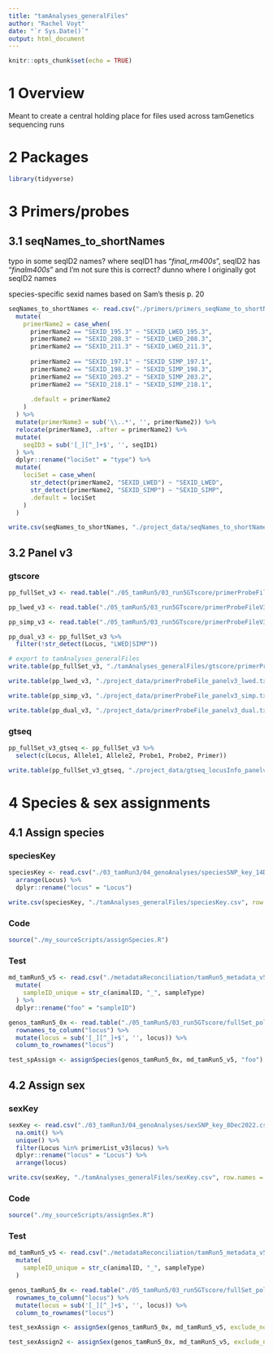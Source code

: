 ```yaml
---
title: "tamAnalyses_generalFiles"
author: "Rachel Voyt"
date: "`r Sys.Date()`"
output: html_document
---
```


```r
knitr::opts_chunk$set(echo = TRUE)
```

# 1 Overview

Meant to create a central holding place for files used across tamGenetics sequencing runs

# 2 Packages

```r
library(tidyverse)
```

# 3 Primers/probes

## 3.1 seqNames_to_shortNames

typo in some seqID2 names? where seqID1 has "_final_rm400s_", seqID2 has "_finalm400s_" and I'm not sure this is correct? dunno where I originally got seqID2 names

species-specific sexid names based on Sam's thesis p. 20

```r
seqNames_to_shortNames <- read.csv("./primers/primers_seqName_to_shortName.csv") %>%
  mutate(
    primerName2 = case_when(
      primerName2 == "SEXID_195.3" ~ "SEXID_LWED_195.3",
      primerName2 == "SEXID_208.3" ~ "SEXID_LWED_208.3",
      primerName2 == "SEXID_211.3" ~ "SEXID_LWED_211.3",
      
      primerName2 == "SEXID_197.1" ~ "SEXID_SIMP_197.1",
      primerName2 == "SEXID_198.3" ~ "SEXID_SIMP_198.3",
      primerName2 == "SEXID_203.2" ~ "SEXID_SIMP_203.2",
      primerName2 == "SEXID_218.1" ~ "SEXID_SIMP_218.1",
      
      .default = primerName2
    )
  ) %>%
  mutate(primerName3 = sub('\\..*', '', primerName2)) %>%
  relocate(primerName3, .after = primerName2) %>%
  mutate(
    seqID3 = sub('[_][^_]+$', '', seqID1)
  ) %>%
  dplyr::rename("lociSet" = "type") %>%
  mutate(
    lociSet = case_when(
      str_detect(primerName2, "SEXID_LWED") ~ "SEXID_LWED",
      str_detect(primerName2, "SEXID_SIMP") ~ "SEXID_SIMP",
      .default = lociSet
    )
  )

write.csv(seqNames_to_shortNames, "./project_data/seqNames_to_shortNames.csv", row.names = F)
```

## 3.2 Panel v3

### gtscore

```r
pp_fullSet_v3 <- read.table("./05_tamRun5/03_run5GTscore/primerProbeFileV3_fullSet.txt", header = T)

pp_lwed_v3 <- read.table("./05_tamRun5/03_run5GTscore/primerProbeFileV3_LWED.txt", header = T)

pp_simp_v3 <- read.table("./05_tamRun5/03_run5GTscore/primerProbeFileV3_SIMP.txt", header = T)

pp_dual_v3 <- pp_fullSet_v3 %>%
  filter(!str_detect(Locus, "LWED|SIMP"))

# export to tamAnalyses_generalFiles
write.table(pp_fullSet_v3, "./tamAnalyses_generalFiles/gtscore/primerProbeFile_panelv3_fullSet.txt", sep = "\t", row.names = F, col.names = T, quote = F)

write.table(pp_lwed_v3, "./project_data/primerProbeFile_panelv3_lwed.txt", sep = "\t", row.names = F, col.names = T, quote = F)

write.table(pp_simp_v3, "./project_data/primerProbeFile_panelv3_simp.txt", sep = "\t", row.names = F, col.names = T, quote = F)

write.table(pp_dual_v3, "./project_data/primerProbeFile_panelv3_dual.txt", sep = "\t", row.names = F, col.names = T, quote = F)
```

### gtseq

```r
pp_fullSet_v3_gtseq <- pp_fullSet_v3 %>%
  select(c(Locus, Allele1, Allele2, Probe1, Probe2, Primer))

write.table(pp_fullSet_v3_gtseq, "./project_data/gtseq_locusInfo_panelv3.csv", col.names = F, row.names = F, sep = ",", quote = F)
```

# 4 Species & sex assignments

## 4.1 Assign species

### speciesKey

```r
speciesKey <- read.csv("./03_tamRun3/04_genoAnalyses/speciesSNP_key_14Dec2022.csv") %>%
  arrange(Locus) %>%
  dplyr::rename("locus" = "Locus")

write.csv(speciesKey, "./tamAnalyses_generalFiles/speciesKey.csv", row.names = F)
```

### Code

```r
source("./my_sourceScripts/assignSpecies.R")
```

### Test

```r
md_tamRun5_v5 <- read.csv("./metadataReconciliation/tamRun5_metadata_v5.csv") %>%
  mutate(
    sampleID_unique = str_c(animalID, "_", sampleType)
  ) %>%
  dplyr::rename("foo" = "sampleID")

genos_tamRun5_0x <- read.table("./05_tamRun5/03_run5GTscore/fullSet_polyGenResults_singleSNP_0x.txt", header = T) %>%
  rownames_to_column("locus") %>%
  mutate(locus = sub('[_][^_]+$', '', locus)) %>%
  column_to_rownames("locus") 

test_spAssign <- assignSpecies(genos_tamRun5_0x, md_tamRun5_v5, "foo")
```

## 4.2 Assign sex

### sexKey

```r
sexKey <- read.csv("./03_tamRun3/04_genoAnalyses/sexSNP_key_8Dec2022.csv") %>%
  na.omit() %>%
  unique() %>%
  filter(Locus %in% primerList_v3$locus) %>%
  dplyr::rename("locus" = "Locus") %>%
  arrange(locus)

write.csv(sexKey, "./tamAnalyses_generalFiles/sexKey.csv", row.names = F)
```

### Code

```r
source("./my_sourceScripts/assignSex.R")
```

### Test

```r
md_tamRun5_v5 <- read.csv("./metadataReconciliation/tamRun5_metadata_v5.csv") %>%
  mutate(
    sampleID_unique = str_c(animalID, "_", sampleType)
  )

genos_tamRun5_0x <- read.table("./05_tamRun5/03_run5GTscore/fullSet_polyGenResults_singleSNP_0x.txt", header = T) %>%
  rownames_to_column("locus") %>%
  mutate(locus = sub('[_][^_]+$', '', locus)) %>%
  column_to_rownames("locus")

test_sexAssign <- assignSex(genos_tamRun5_0x, md_tamRun5_v5, exclude_nonTargetSex = "yes")

test_sexAssign2 <- assignSex(genos_tamRun5_0x, md_tamRun5_v5, exclude_nonTargetSex = "no")
```